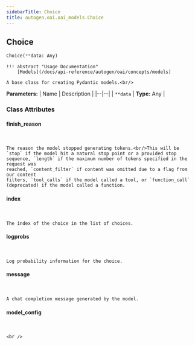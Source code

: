 ```yaml
---
sidebarTitle: Choice
title: autogen.oai.oai_models.Choice
---
```

<h2 id="autogen.oai.oai_models.Choice" class="doc doc-heading">
    <code class="doc-symbol doc-symbol-heading doc-symbol-class"></code>
    <span class="doc doc-object-name doc-class-name">Choice</span>
</h2>

```python
Choice(**data: Any)
```

    !!! abstract "Usage Documentation"
        [Models](/docs/api-reference/autogen/oai/concepts/models)
    
    A base class for creating Pydantic models.<br/>

<b>Parameters:</b>
| Name | Description |
|--|--|
| `**data` | **Type:** Any |

### Class Attributes

<code class="doc-symbol doc-symbol-heading doc-symbol-attribute"></code>
#### finish_reason
<br />

    The reason the model stopped generating tokens.<br/>This will be `stop` if the model hit a natural stop point or a provided stop
    sequence, `length` if the maximum number of tokens specified in the request was
    reached, `content_filter` if content was omitted due to a flag from our content
    filters, `tool_calls` if the model called a tool, or `function_call`
    (deprecated) if the model called a function.

<code class="doc-symbol doc-symbol-heading doc-symbol-attribute"></code>
#### index
<br />

    The index of the choice in the list of choices.

<code class="doc-symbol doc-symbol-heading doc-symbol-attribute"></code>
#### logprobs
<br />

    Log probability information for the choice.

<code class="doc-symbol doc-symbol-heading doc-symbol-attribute"></code>
#### message
<br />

    A chat completion message generated by the model.

<code class="doc-symbol doc-symbol-heading doc-symbol-attribute"></code>
#### model_config
<br />

    <br />